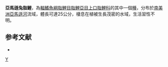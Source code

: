 {{Speciesbox 
| genus = Leporinus
| species = amazonicus
| authority = [[Santos|Santos]] & [[Zuanon|Zuanon]], 2008
| status = NE
| status_system = IUCN3.1
}}
'''亞馬遜兔脂鯉'''，為[[輻鰭魚綱|輻鰭魚綱]][[脂鯉目|脂鯉目]][[脂鯉亞目|脂鯉亞目]][[上口脂鯉科|上口脂鯉科]]的其中一個[[種|種]]，分布於[[南美洲|南美洲]][[亞馬遜河|亞馬遜河]]流域，體長可達25公分，棲息在植被生長茂密的水域，生活習性不明。

==参考文献==
{{refbegin}}
*{{FishBase_species|genus=Leporinus|species=amazonicus|year=2013|month=9}}
{{refend}}
{{Taxonbar|from=Q5575907}}

[[Category:兔脂鯉屬|Y]]


{{魚類小作品}}